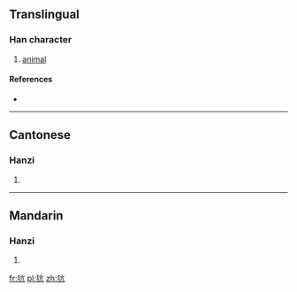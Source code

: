 ==Translingual==

===Han character===
{{Han char|rn=94|rad=犬|as=04|sn=7|four=4021<sub>7</sub>|canj=大竹卜竹弓 (KHYHN)}}

# [[animal]]

====References====
* {{Han ref|kx=0706.210|dkj=20261|dj=1119.140|hdz=21336.220|uh=72BA|ud=29370|bh=CB66|bd=52070}}

----

==Cantonese==

===Hanzi===
{{yue-hanzi|jyut=|y=kong3}}

# {{defn|lang=yue|sort=犬04}}

----

==Mandarin==

===Hanzi===
{{cmn-hanzi|pin=[[kàng]] ([[kang4]])|wg=k'ang<sup>4</sup>}}

# {{defn|lang=cmn|sort=犬04}}

[[fr:犺]]
[[pl:犺]]
[[zh:犺]]